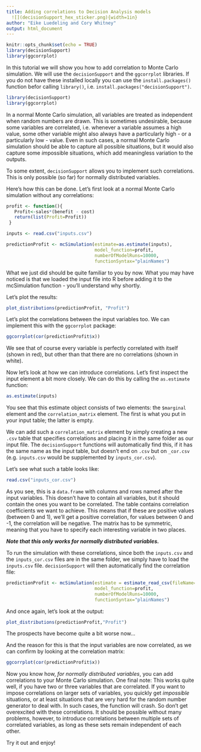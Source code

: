 ```yaml
---
title: Adding correlations to Decision Analysis models
  ![](decisionSupport_hex_sticker.png){width=1in}  
author: "Eike Luedeling and Cory Whitney"
output: html_document
---
```


```r
knitr::opts_chunk$set(echo = TRUE)
library(decisionSupport)
library(ggcorrplot)
```

In this tutorial we will show you how to add correlation to Monte Carlo simulation. We will use the `decisionSupport` and the `ggcorrplot` libraries. If you do not have these installed locally you can use the `install.packages()` function befor calling `library()`, i.e. `install.packages("decisionSupport")`.

```r
library(decisionSupport)
library(ggcorrplot)
```

In a normal Monte Carlo simulation, all variables are treated as independent when random numbers are drawn. This is sometimes undesirable, because some variables are correlated, i.e. whenever a variable assumes a high value, some other variable might also always have a particularly high - or a particularly low - value. Even in such cases, a normal Monte Carlo simulation should be able to capture all possible situations, but it would also capture some *im*possible situations, which add meaningless variation to the outputs.

To some extent, `decisionSupport` allows you to implement such correlations. This is only possible (so far) for normally distributed variables.

Here's how this can be done. Let's first look at a normal Monte Carlo simulation without any correlations:

```r
profit <- function(){
   Profit<-sales*(benefit - cost)
   return(list(Profit=Profit))
 }

inputs <- read.csv("inputs.csv")

predictionProfit <- mcSimulation(estimate=as.estimate(inputs), 
                                 model_function=profit, 
                                 numberOfModelRuns=10000,
                                 functionSyntax="plainNames")
```

What we just did should be quite familiar to you by now. What you may have noticed is that we loaded the input file into R before adding it to the mcSimulation function - you'll understand why shortly.

Let's plot the results:

```r
plot_distributions(predictionProfit, "Profit")

```

Let's plot the correlations between the input variables too. We can implement this with the `ggcorrplot` package:

```r
ggcorrplot(cor(predictionProfit$x))
```

We see that of course every variable is perfectly correlated with itself (shown in red), but other than that there are no correlations (shown in white).

Now let's look at how we can introduce correlations. Let's first inspect the input element a bit more closely. We can do this by calling the `as.estimate` function:

```r
as.estimate(inputs)
```

You see that this estimate object consists of two elements: the `$marginal` element and the `correlation_matrix` element. The first is what you put in your input table; the latter is empty.

We can add such a `correlation_matrix` element by simply creating a new `.csv` table that specifies correlations and placing it in the same folder as our input file. The `decisionSupport` functions will automatically find this, if it has the same name as the input table, but doesn't end on `.csv` but on `_cor.csv` (e.g. `inputs.csv` would be supplemented by `inputs_cor.csv`).

Let's see what such a table looks like:

```r
read.csv("inputs_cor.csv")
```

As you see, this is a `data.frame` with columns and rows named after the input variables. This doesn't have to contain all variables, but it should contain the ones you want to be correlated. The table contains correlation coefficients we want to achieve. This means that if these are positive values (between 0 and 1), we'll get a positive correlation, for values between 0 and -1, the correlation will be negative. The matrix has to be symmetric, meaning that you have to specify each interesting variable in two places.

***Note that this only works for normally distributed variables.***

To run the simulation with these correlations, since both the `inputs.csv` and the `inputs_cor.csv` files are in the same folder, we simply have to load the `inputs.csv` file. `decisionSupport` will then automatically find the correlation file:

```r
predictionProfit <- mcSimulation(estimate = estimate_read_csv(fileName="inputs.csv"), 
                                 model_function=profit, 
                                 numberOfModelRuns=10000,
                                 functionSyntax="plainNames")
```

And once again, let's look at the output:

```r
plot_distributions(predictionProfit,"Profit")
```

The prospects have become quite a bit worse now...

And the reason for this is that the input variables are now correlated, as we can confirm by looking at the correlation matrix:

```r
ggcorrplot(cor(predictionProfit$x))
```

Now you know how, *for normally distributed variables*, you can add correlations to your Monte Carlo simulation. One final note: This works quite well, if you have two or three variables that are correlated. If you want to impose correlations on larger sets of variables, you quickly get *impossible* situations, or at least situations that are very hard for the random number generator to deal with. In such cases, the function will crash. So don't get overexcited with these correlations. It should be possible without many problems, however, to introduce correlations between multiple sets of correlated variables, as long as these sets remain independent of each other.

Try it out and enjoy!

